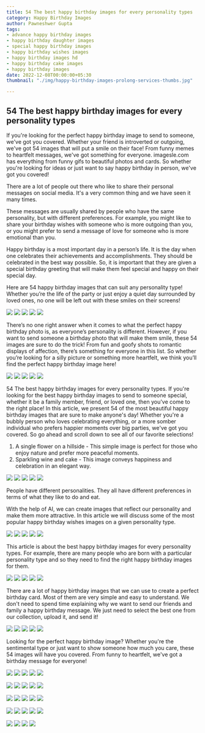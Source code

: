 ```yaml
---
title: 54 The best happy birthday images for every personality types
category: Happy Birthday Images
author: Pawneshwer Gupta
tags:
- advance happy birthday images
- happy birthday daughter images
- special happy birthday images
- happy birthday wishes images
- happy birthday images hd
- happy birthday cake images
- happy birthday images
date: 2022-12-08T00:00:00+05:30
thumbnail: "./img/happy-birthday-images-prolong-services-thumbs.jpg"

---
```

## 54 The best happy birthday images for every personality types

If you're looking for the perfect happy birthday image to send to someone, we've got you covered. Whether your friend is introverted or outgoing, we've got 54 images that will put a smile on their face! From funny memes to heartfelt messages, we've got something for everyone. imagesle.com has everything from funny gifs to beautiful photos and cards. So whether you're looking for ideas or just want to say happy birthday in person, we've got you covered!

There are a lot of people out there who like to share their personal messages on social media. It's a very common thing and we have seen it many times.

These messages are usually shared by people who have the same personality, but with different preferences. For example, you might like to share your birthday wishes with someone who is more outgoing than you, or you might prefer to send a message of love for someone who is more emotional than you.

Happy birthday is a most important day in a person’s life. It is the day when one celebrates their achievements and accomplishments. They should be celebrated in the best way possible. So, it is important that they are given a special birthday greeting that will make them feel special and happy on their special day.

Here are 54 happy birthday images that can suit any personality type! Whether you’re the life of the party or just enjoy a quiet day surrounded by loved ones, no one will be left out with these smiles on their screens!

![](./img/happy-birthday-images-1.jpg)
![](./img/happy-birthday-images-2.jpg)
![](./img/happy-birthday-images-3.jpg)
![](./img/happy-birthday-images-4.jpg)
![](./img/happy-birthday-images-5.jpg)

There’s no one right answer when it comes to what the perfect happy birthday photo is, as everyone’s personality is different. However, if you want to send someone a birthday photo that will make them smile, these 54 images are sure to do the trick! From fun and goofy shots to romantic displays of affection, there’s something for everyone in this list. So whether you’re looking for a silly picture or something more heartfelt, we think you’ll find the perfect happy birthday image here!

![](./img/happy-birthday-images-6.jpg)
![](./img/happy-birthday-images-7.jpg)
![](./img/happy-birthday-images-8.jpg)
![](./img/happy-birthday-images-9.jpg)
![](./img/happy-birthday-images-10.jpg)

54 The best happy birthday images for every personality types.
If you're looking for the best happy birthday images to send to someone special, whether it be a family member, friend, or loved one, then you've come to the right place! In this article, we present 54 of the most beautiful happy birthday images that are sure to make anyone's day! Whether you're a bubbly person who loves celebrating everything, or a more somber individual who prefers happier moments over big parties, we've got you covered. So go ahead and scroll down to see all of our favorite selections! 

1) A single flower on a hillside - This simple image is perfect for those who enjoy nature and prefer more peaceful moments. 
2) Sparkling wine and cake - This image conveys happiness and celebration in an elegant way.

![](./img/happy-birthday-images-11.jpg)
![](./img/happy-birthday-images-12.jpg)
![](./img/happy-birthday-images-13.jpg)
![](./img/happy-birthday-images-14.jpg)
![](./img/happy-birthday-images-15.jpg)

People have different personalities. They all have different preferences in terms of what they like to do and eat.

With the help of AI, we can create images that reflect our personality and make them more attractive. In this article we will discuss some of the most popular happy birthday wishes images on a given personality type.

![](./img/happy-birthday-images-16.jpg)
![](./img/happy-birthday-images-17.jpg)
![](./img/happy-birthday-images-18.jpg)
![](./img/happy-birthday-images-19.jpg)
![](./img/happy-birthday-images-20.jpg)

This article is about the best happy birthday images for every personality types. For example, there are many people who are born with a particular personality type and so they need to find the right happy birthday images for them.

![](./img/happy-birthday-images-21.jpg)
![](./img/happy-birthday-images-22.jpg)
![](./img/happy-birthday-images-23.jpg)
![](./img/happy-birthday-images-24.jpg)
![](./img/happy-birthday-images-25.jpg)

There are a lot of happy birthday images that we can use to create a perfect birthday card. Most of them are very simple and easy to understand. We don't need to spend time explaining why we want to send our friends and family a happy birthday message. We just need to select the best one from our collection, upload it, and send it!

![](./img/happy-birthday-images-26.jpg)
![](./img/happy-birthday-images-27.jpg)
![](./img/happy-birthday-images-28.jpg)
![](./img/happy-birthday-images-29.jpg)
![](./img/happy-birthday-images-30.jpg)

Looking for the perfect happy birthday image? Whether you're the sentimental type or just want to show someone how much you care, these 54 images will have you covered. From funny to heartfelt, we've got a birthday message for everyone!

![](./img/happy-birthday-images-31.jpg)
![](./img/happy-birthday-images-32.jpg)
![](./img/happy-birthday-images-33.jpg)
![](./img/happy-birthday-images-34.jpg)
![](./img/happy-birthday-images-35.jpg)

![](./img/happy-birthday-images-36.jpg)
![](./img/happy-birthday-images-37.jpg)
![](./img/happy-birthday-images-38.jpg)
![](./img/happy-birthday-images-39.jpg)
![](./img/happy-birthday-images-40.jpg)

![](./img/happy-birthday-images-41.jpg)
![](./img/happy-birthday-images-42.jpg)
![](./img/happy-birthday-images-43.jpg)
![](./img/happy-birthday-images-44.jpg)
![](./img/happy-birthday-images-45.jpg)

![](./img/happy-birthday-images-46.jpg)
![](./img/happy-birthday-images-47.jpg)
![](./img/happy-birthday-images-48.jpg)
![](./img/happy-birthday-images-49.jpg)
![](./img/happy-birthday-images-50.jpg)

![](./img/happy-birthday-images-51.jpg)
![](./img/happy-birthday-images-52.jpg)
![](./img/happy-birthday-images-53.jpg)
![](./img/happy-birthday-images-54.jpg)
